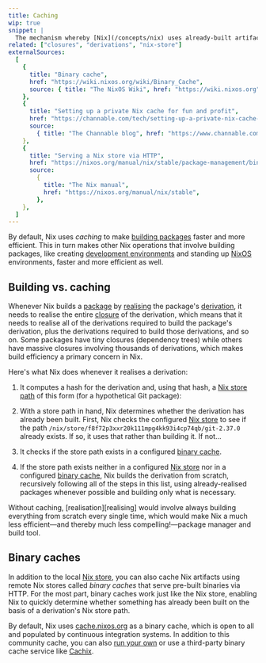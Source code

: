 ```yaml
---
title: Caching
wip: true
snippet: |
  The mechanism whereby [Nix](/concepts/nix) uses already-built artifacts rather than building some artifacts unnecessarily
related: ["closures", "derivations", "nix-store"]
externalSources:
  [
    {
      title: "Binary cache",
      href: "https://wiki.nixos.org/wiki/Binary_Cache",
      source: { title: "The NixOS Wiki", href: "https://wiki.nixos.org" },
    },
    {
      title: "Setting up a private Nix cache for fun and profit",
      href: "https://channable.com/tech/setting-up-a-private-nix-cache-for-fun-and-profit",
      source:
        { title: "The Channable blog", href: "https://www.channable.com/tech" },
    },
    {
      title: "Serving a Nix store via HTTP",
      href: "https://nixos.org/manual/nix/stable/package-management/binary-cache-substituter",
      source:
        {
          title: "The Nix manual",
          href: "https://nixos.org/manual/nix/stable",
        },
    },
  ]
---
```


By default, Nix uses _caching_ to make [building packages][packages] faster and more efficient.
This in turn makes other Nix operations that involve building packages, like creating [development environments][dev] and standing up [NixOS] environments, faster and more efficient as well.

## Building vs. caching

Whenever Nix builds a [package][packages] by [realising] the package's [derivation], it needs to realise the entire [closure] of the derivation, which means that it needs to realise all of the derivations required to build the package's derivation, plus the derivations required to build those derivations, and so on.
Some packages have tiny closures (dependency trees) while others have massive closures involving thousands of derivations, which makes build efficiency a primary concern in Nix.

Here's what Nix does whenever it realises a derivation:

1. It computes a hash for the derivation and, using that hash, a [Nix store path][store-paths] of this form (for a hypothetical Git package):

   <NixStorePath pkg="git-2.37.0" hash="f8f72p3xxr20k111mpg4kk93i4cp74qb" />

1. With a store path in hand, Nix determines whether the derivation has already been built.
   First, Nix checks the configured [Nix store][store] to see if the path `/nix/store/f8f72p3xxr20k111mpg4kk93i4cp74qb/git-2.37.0` already exists.
   If so, it uses that rather than building it.
   If not...

1. It checks if the store path exists in a configured [binary cache](#binary-caches).

1. If the store path exists neither in a configured [Nix store][store] nor in a configured [binary cache](#binary-caches), Nix builds the derivation from scratch, recursively following all of the steps in this list, using already-realised packages whenever possible and building only what is necessary.

<Admonition success title="Nix without caching">
  Without caching, [realisation][realising] would involve always building
  everything from scratch every single time, which would make Nix a much less
  efficient&mdash;and thereby much less compelling!&mdash;package manager and
  build tool.
</Admonition>

## Binary caches

In addition to the local [Nix store][store], you can also cache Nix artifacts using remote Nix stores called _binary caches_ that serve pre-built binaries via HTTP.
For the most part, binary caches work just like the Nix store, enabling Nix to quickly determine whether something has already been built on the basis of a derivation's Nix store path.

By default, Nix uses [cache.nixos.org][cache] as a binary cache, which is open to all and populated by continuous integration systems.
In addition to this community cache, you can also [run your own][run] or use a third-party binary cache service like [Cachix].

[binary-cache]: https://nixos.org/manual/nix/stable/package-management/binary-cache-substituter
[cache]: http://cache.nixos.org
[cachix]: https://www.cachix.org
[closure]: /concepts/closures
[derivation]: /concepts/derivations
[dev]: /concepts/dev-env
[nixos]: /concepts/nixos
[packages]: /concepts/packages
[realising]: /concepts/realisation
[run]: https://wiki.nixos.org/wiki/Binary_Cache
[store]: /concepts/nix-store
[store-paths]: /concepts/nix-store#store-paths
